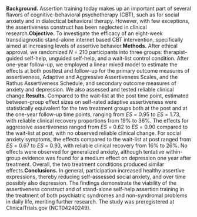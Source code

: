 **Background.** Assertion training today makes up an important part of several flavors of cognitive-behavioral psychotherapy (CBT), such as for social anxiety and in dialectical behavioral therapy. However, with few exceptions, the assertiveness construct has been neglected in clinical research.\quad{}**Objective.** To investigate the efficacy of an eight-week transdiagnostic stand-alone internet based CBT intervention, specifically aimed at increasing levels of assertive behavior.\quad{}**Methods.** After ethical approval, we randomized $N$ = 210 participants into three groups: therapist-guided self-help, unguided self-help, and a wait-list control condition. After one-year follow-up, we employed a linear mixed model to estimate the effects at both posttest and follow-up for the primary outcome measures of assertiveness, Adaptive and Aggressive Assertiveness Scales, and the Rathus Assertiveness Schedule, and secondary outcome measures of anxiety and depression. We also assessed and tested reliable clinical change.\quad{}**Results.** Compared to the wait-list at the post time point, estimated between-group effect sizes on self-rated adaptive assertiveness were statistically equivalent for the two treatment groups both at the post and at the one-year follow-up time points, ranging from $ES$ = 0.95 to $ES$ = 1.73, with reliable clinical recovery proportions from 19% to 36%. The effects for aggressive assertiveness ranged from $ES$ = 0.62 to $ES$ = 0.90 compared to the wait-list at post, with no observed reliable clinical change. For social anxiety symptoms, the effects compared to the wait-list at post ranged from $ES$ = 0.67 to $ES$ = 0.93, with reliable clinical recovery from 16% to 26%. No effects were observed for generalized anxiety, although tentative within-group evidence was found for a medium effect on depression one year after treatment. Overall, the two treatment conditions produced similar effects.\quad{}**Conclusions.** In general, participation increased healthy assertive expressions, thereby reducing self-assessed social anxiety, and over time possibly also depression. The findings demonstrate the viability of the assertiveness construct and of stand-alone self-help assertion training in the treatment of both psychiatric syndromes and non-syndromal problems in daily life, meriting further research. The study was preregistered at ClinicalTrials.gov (NCT04240249).
